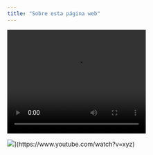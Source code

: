 ```yaml
---
title: "Sobre esta página web"
---
```


<video width="320" height="240" controls>
  <source src="vportada.mp4" type="video/mp4">
</video>
![](https://www.yoursite.com/miniature.png)](https://www.youtube.com/watch?v=xyz)